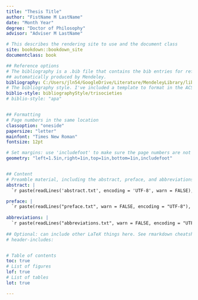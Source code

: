 ```yaml
--- 
title: "Thesis Title"
author: "FistName M LastName"
date: "Month Year"
degree: "Doctor of Philosophy"
advisor: "Adviser M LastName"

# This describes the rendering site to use and the document class
site: bookdown::bookdown_site
documentclass: book

## Reference options
# The bibliography is a .bib file that contains the bib entries for references. It is 
## automatically produced by Mendeley.
bibliography: C:/Users/jln54/GoogleDrive/Literature/MendeleyLibrary/library.bib
# The bibliography style. I've included a template to format in the ACS style.
biblio-style: bibliographyStyle/trisocieties
# biblio-style: "apa"


## Formatting
# Page numbers in the same location
classoption: "oneside"
papersize: "letter"
mainfont: "Times New Roman"
fontsize: 12pt

# Set margins: use 'includefoot' to make sure the page numbers are not in the margins
geometry: "left=1.5in,right=1in,top=1in,bottom=1in,includefoot"


## Content
# Preamble material, including the abstract, preface, and abbreviations.
abstract: |
  `r paste(readLines('abstract.txt', encoding = 'UTF-8', warn = FALSE), collapse = '\n')`

preface: |
  `r paste(readLines("preface.txt", warn = FALSE, encoding = "UTF-8"), collapse = "\n")`
  
abbreviations: |
  `r paste(readLines("abbreviations.txt", warn = FALSE, encoding = "UTF-8"), collapse = "\n")`
  
## Optional: can include other LaTeX things here. See rmarkdown cheatsheets for more information.
# header-includes:


# Table of contents
toc: true
# List of figures
lof: true
# List of tables
lot: true

---
```


<!-- No need to add anything beyond this point. -->



